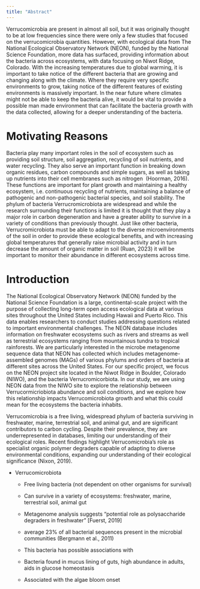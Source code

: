 ```yaml
---
title: "Abstract"
---
```


Verrucomicrobia are present in almost all soil, but it was originally thought to be at low frequencies since there were only a few studies that focused on the verrucomicrobia quantities. However, with ecological data from The National Ecological Observatory Network (NEON), funded by the National Science Foundation, more data has surfaced, providing information about the bacteria across ecosystems, with data focusing on Niwot Ridge, Colorado. With the increasing temperatures due to global warming, it is important to take notice of the different bacteria that are growing and changing along with the climate. Where they require very specific environments to grow, taking notice of the different features of existing environments is massively important. In the near future where climates might not be able to keep the bacteria alive, it would be vital to provide a possible man made environment that can facilitate the bacteria growth with the data collected, allowing for a deeper understanding of the bacteria. 

# Motivating Reasons

Bacteria play many important roles in the soil of ecosystem such as providing soil structure, soil aggregation, recycling of soil nutrients, and water recycling. They also serve an important function in breaking down organic residues, carbon compounds and simple sugars, as well as taking up nutrients into their cell membranes such as nitrogen  (Hoorman, 2016). These functions are important for plant growth and maintaining a healthy ecosystem, i.e. continuous recycling of nutrients, maintaining a balance of pathogenic and non-pathogenic bacterial species, and soil stability. The phylum of bacteria Verrucromicrobiota are widespread and while the research surrounding their functions is limited it is thought that they play a major role in carbon degeneration and have a greater ability to survive in a variety of conditions than previously thought. Just like other bacteria, Verrucromicrobiota must be able to adapt to the diverse microenvironments of the soil in order to provide these ecological benefits, and with increasing global temperatures that generally raise microbial activity and in turn decrease the amount of organic matter in soil (Ruan, 2023) it will be important to monitor their abundance in different ecosystems across time.

# Introduction

The National Ecological Observatory Network (NEON) funded by the National Science Foundation is a large, continental-scale project with the purpose of collecting long-term open access ecological data at various sites throughout the United States including Hawaii and Puerto Rico. This data enables researchers to conduct studies addressing questions related to important environmental challenges. The NEON database includes information on freshwater ecosystems such as rivers and streams as well as terrestrial ecosystems ranging from mountainous tundra to tropical rainforests. We are particularly interested in the microbe metagenome sequence data that NEON has collected which includes metagenome-assembled genomes (MAGs) of various phylums and orders of bacteria at different sites across the United States. For our specific project, we focus on the NEON project site located in the Niwot Ridge in Boulder, Colorado (NIWO), and the bacteria Verrucromicorbiota. In our study, we are using NEON data from the NIWO site to explore the relationship between Verrucormicriobiota abundance and soil conditions, and we explore how this relationship impacts Verrucomicrobiota growth and what this could mean for the ecosystems the bacteria inhabits.

Verrucomicrobia is a free living, widespread phylum of bacteria surviving in freshwater, marine, terrestrial soil, and animal gut, and are significant contributors to carbon cycling. Despite their prevalence, they are underrepresented in databases, limiting our understanding of their ecological roles. Recent findings highlight Verrucomicrobia's role as specialist organic polymer degraders capable of adapting to diverse environmental conditions, expanding our understanding of their ecological significance (Nixon, 2019). 

-   Verrucomicrobiota

    -   Free living bacteria (not dependent on other organisms for survival)

    -   Can survive in a variety of ecosystems: freshwater, marine, terrestrial soil, animal gut 

    -   Metagenome analysis suggests “potential role as polysaccharide degraders in freshwater” \[Fuerst, 2019\]

    -   average 23% of all bacterial sequences present in the microbial communities (Bergmann et al., 2011)

    -   This bacteria has possible associations with 

    -   Bacteria found in mucus lining of guts, high abundance in adults, aids in glucose homeostasis

    -   Associated with the algae bloom onset
